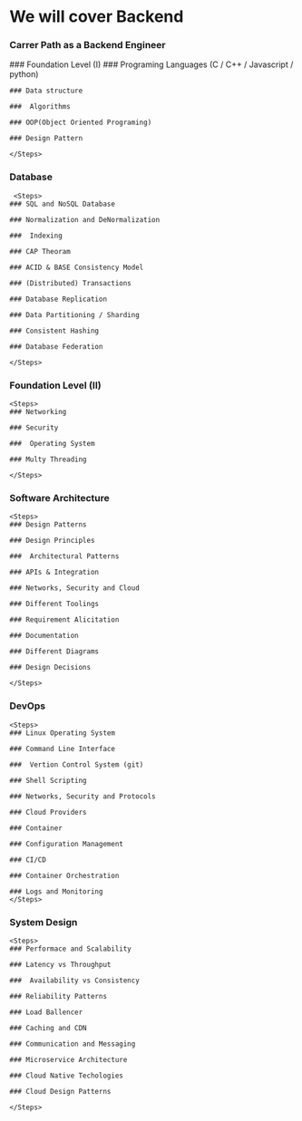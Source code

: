 


# We will cover Backend 

### Carrer Path as a Backend Engineer

 <Steps>
### Foundation Level (I)
     <Steps>
    ### Programing Languages (C / C++ / Javascript / python)
     
    ### Data structure 

    ###  Algorithms

    ### OOP(Object Oriented Programing)

    ### Design Pattern

    </Steps>

### Database
     <Steps>
    ### SQL and NoSQL Database
    
    ### Normalization and DeNormalization

    ###  Indexing

    ### CAP Theoram

    ### ACID & BASE Consistency Model

    ### (Distributed) Transactions

    ### Database Replication

    ### Data Partitioning / Sharding

    ### Consistent Hashing

    ### Database Federation

    </Steps>

### Foundation Level (II)
    <Steps>
    ### Networking
    
    ### Security

    ###  Operating System

    ### Multy Threading

    </Steps>

### Software Architecture
    <Steps>
    ### Design Patterns
    
    ### Design Principles

    ###  Architectural Patterns

    ### APIs & Integration

    ### Networks, Security and Cloud

    ### Different Toolings 

    ### Requirement Alicitation

    ### Documentation

    ### Different Diagrams

    ### Design Decisions
    
    </Steps>

### DevOps
    <Steps>
    ### Linux Operating System
    
    ### Command Line Interface

    ###  Vertion Control System (git)

    ### Shell Scripting

    ### Networks, Security and Protocols

    ### Cloud Providers 

    ### Container

    ### Configuration Management

    ### CI/CD 

    ### Container Orchestration

    ### Logs and Monitoring
    </Steps>

### System Design
    <Steps>
    ### Performace and Scalability
    
    ### Latency vs Throughput

    ###  Availability vs Consistency

    ### Reliability Patterns

    ### Load Ballencer

    ### Caching and CDN

    ### Communication and Messaging

    ### Microservice Architecture

    ### Cloud Native Techologies 

    ### Cloud Design Patterns

    </Steps>
</Steps>